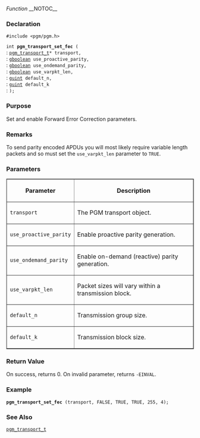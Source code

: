﻿''Function''
__NOTOC__
=== Declaration ===
<tt>#include <pgm/pgm.h></tt>

<tt>int '''pgm_transport_set_fec''' (</tt><br>
: <tt>[[OpenPGM C Reference/pgm_transport_t|pgm_transport_t]]*     transport,</tt><br>
: <tt>[http://library.gnome.org/devel/glib/stable/glib-Basic-Types.html#gboolean gboolean]                      use_proactive_parity,</tt><br>
: <tt>[http://library.gnome.org/devel/glib/stable/glib-Basic-Types.html#gboolean gboolean]                      use_ondemand_parity,</tt><br>
: <tt>[http://library.gnome.org/devel/glib/stable/glib-Basic-Types.html#gboolean gboolean]                      use_varpkt_len,</tt><br>
: <tt>[http://library.gnome.org/devel/glib/stable/glib-Basic-Types.html#guint guint]                      default_n,</tt><br>
: <tt>[http://library.gnome.org/devel/glib/stable/glib-Basic-Types.html#guint guint]                      default_k</tt><br>
: <tt>);</tt>

=== Purpose ===
Set and enable Forward Error Correction parameters.

=== Remarks ===
To send parity encoded APDUs you will most likely require variable length packets and so must set the <tt>use_varpkt_len</tt> parameter to <tt>TRUE</tt>.

=== Parameters ===
<table border="1" cellpadding="5" cellspacing="0">
<tr>
<th>Parameter</th>
<th>Description</th>
</tr>
<tr>
<td><tt>transport</tt></td>
<td>The PGM transport object.</td>
</tr><tr>
<td><tt>use_proactive_parity</tt></td>
<td>Enable proactive parity generation.</td>
</tr><tr>
<td><tt>use_ondemand_parity</tt></td>
<td>Enable on-demand (reactive) parity generation.</td>
</tr><tr>
<td><tt>use_varpkt_len</tt></td>
<td>Packet sizes will vary within a transmission block.</td>
</tr><tr>
<td><tt>default_n</tt></td>
<td>Transmission group size.</td>
</tr><tr>
<td><tt>default_k</tt></td>
<td>Transmission block size.</td>
</tr>
</table>


=== Return Value ===
On success, returns 0.  On invalid parameter, returns <tt>-EINVAL</tt>.

=== Example ===

 '''pgm_transport_set_fec''' (transport, FALSE, TRUE, TRUE, 255, 4);

=== See Also ===
<tt>[[OpenPGM C Reference/pgm_transport_t|pgm_transport_t]]</tt>

